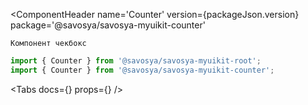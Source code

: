 
<Meta title='Components/Counter' component={Counter} id='Counter'/>

<ComponentHeader
    name='Counter'
    version={packageJson.version}
    package='@savosya/savosya-myuikit-counter'
>
    Компонент чекбокс
</ComponentHeader>

```jsx
import { Counter } from '@savosya/savosya-myuikit-root';
import { Counter } from '@savosya/savosya-myuikit-counter';
```

<Canvas of={CounterStories.Sandbox} meta={CounterStories}/>

<Tabs
    docs={<Description/>}
    props={<ArgsTable of={Counter}/>}
/>
